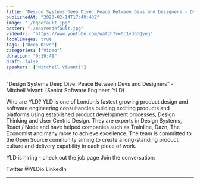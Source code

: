 ```yaml
---
title: "Design Systems Deep Dive: Peace Between Devs and Designers - DSL London #6 - February 2023"
publishedAt: "2023-02-14T17:40:43Z"
image: "./hqdefault.jpg"
poster: "./maxresdefault.jpg"
videoUrl: "https://www.youtube.com/watch?v=0c1v3GnQyeg"
localImages: true
tags: ["Deep Dive"]
categories: ["Video"]
duration: "0:19:41"
draft: false
speakers: ["Mitchell Vivanti"]
---
```


"Design Systems Deep Dive: Peace Between Devs and Designers" - Mitchell Vivanti (Senior Software Engineer, YLD)

Who are YLD?
YLD is one of London’s fastest growing product design and software engineering consultancies building exciting products and platforms using established product development processes, Design Thinking and User Centric Design. They are experts in Design Systems, React / Node and have helped companies such as Trainline, Dazn, The Economist and many more to achieve excellence.
The team is committed to the Open Source community aiming to create a long-standing product culture and delivery capability in each piece of work.

YLD is hiring - check out the job page
Join the conversation:

Twitter @YLDio
LinkedIn

---
